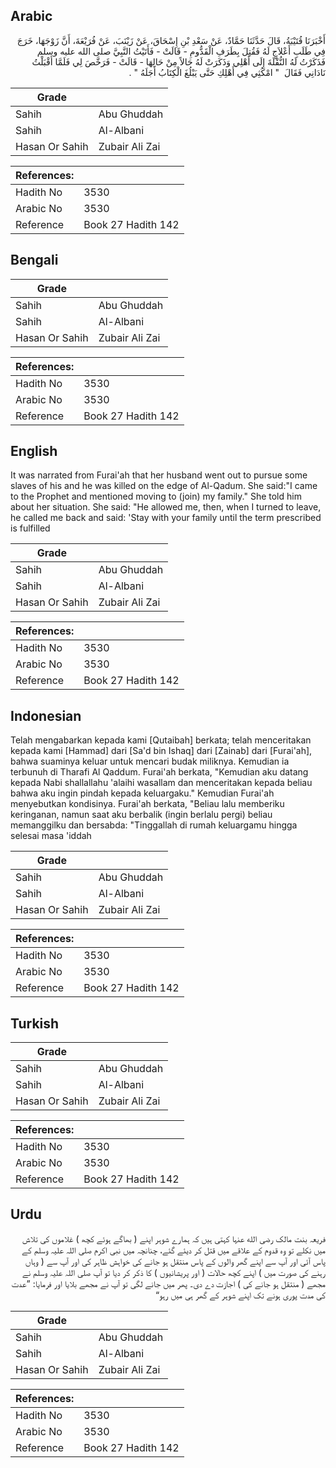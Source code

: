 ## Arabic


<div dir="rtl" lang="ar" style={{fontSize:'larger',backgroundColor:'#f8f9fa',padding:20}}>
أَخْبَرَنَا قُتَيْبَةُ، قَالَ حَدَّثَنَا حَمَّادٌ، عَنْ سَعْدِ بْنِ إِسْحَاقَ، عَنْ زَيْنَبَ، عَنْ فُرَيْعَةَ، أَنَّ زَوْجَهَا، خَرَجَ فِي طَلَبِ أَعْلاَجٍ لَهُ فَقُتِلَ بِطَرَفِ الْقَدُّومِ - قَالَتْ - فَأَتَيْتُ النَّبِيَّ صلى الله عليه وسلم فَذَكَرْتُ لَهُ النُّقْلَةَ إِلَى أَهْلِي وَذَكَرَتْ لَهُ حَالاً مِنْ حَالِهَا - قَالَتْ - فَرَخَّصَ لِي فَلَمَّا أَقْبَلْتُ نَادَانِي فَقَالَ ‏ "‏ امْكُثِي فِي أَهْلِكِ حَتَّى يَبْلُغَ الْكِتَابُ أَجَلَهُ ‏"‏ ‏.‏
</div>
<div style={{backgroundColor:'#f8f9fa',padding:20, marginBottom: 10}}><table> <thead> <tr> <th>Grade</th> <th></th> </tr> </thead> <tbody> <tr><td>Sahih</td><td>Abu Ghuddah</td></tr><tr><td>Sahih</td><td>Al-Albani</td></tr><tr><td>Hasan Or Sahih</td><td>Zubair Ali Zai</td></tr></tbody></table><table> <thead> <tr> <th>References:</th> <th></th> </tr> </thead> <tbody><tr><td>Hadith No</td><td>3530</td></tr><tr><td>Arabic No</td><td>3530</td></tr><tr><td>Reference</td><td>Book 27 Hadith 142</td></tr></tbody></table></div>

## Bengali


<div dir="ltr" lang="bn" style={{fontSize:'larger',backgroundColor:'#f8f9fa',padding:20}}>

</div>
<div style={{backgroundColor:'#f8f9fa',padding:20, marginBottom: 10}}><table> <thead> <tr> <th>Grade</th> <th></th> </tr> </thead> <tbody> <tr><td>Sahih</td><td>Abu Ghuddah</td></tr><tr><td>Sahih</td><td>Al-Albani</td></tr><tr><td>Hasan Or Sahih</td><td>Zubair Ali Zai</td></tr></tbody></table><table> <thead> <tr> <th>References:</th> <th></th> </tr> </thead> <tbody><tr><td>Hadith No</td><td>3530</td></tr><tr><td>Arabic No</td><td>3530</td></tr><tr><td>Reference</td><td>Book 27 Hadith 142</td></tr></tbody></table></div>

## English


<div dir="ltr" lang="en" style={{fontSize:'larger',backgroundColor:'#f8f9fa',padding:20}}>
It was narrated from Furai'ah that her husband went out to pursue some slaves of his and he was killed on the edge of Al-Qadum. She said:"I came to the Prophet and mentioned moving to (join) my family." She told him about her situation. She said: "He allowed me, then, when I turned to leave, he called me back and said: 'Stay with your family until the term prescribed is fulfilled
</div>
<div style={{backgroundColor:'#f8f9fa',padding:20, marginBottom: 10}}><table> <thead> <tr> <th>Grade</th> <th></th> </tr> </thead> <tbody> <tr><td>Sahih</td><td>Abu Ghuddah</td></tr><tr><td>Sahih</td><td>Al-Albani</td></tr><tr><td>Hasan Or Sahih</td><td>Zubair Ali Zai</td></tr></tbody></table><table> <thead> <tr> <th>References:</th> <th></th> </tr> </thead> <tbody><tr><td>Hadith No</td><td>3530</td></tr><tr><td>Arabic No</td><td>3530</td></tr><tr><td>Reference</td><td>Book 27 Hadith 142</td></tr></tbody></table></div>

## Indonesian


<div dir="ltr" lang="id" style={{fontSize:'larger',backgroundColor:'#f8f9fa',padding:20}}>
Telah mengabarkan kepada kami [Qutaibah] berkata; telah menceritakan kepada kami [Hammad] dari [Sa'd bin Ishaq] dari [Zainab] dari [Furai'ah], bahwa suaminya keluar untuk mencari budak miliknya. Kemudian ia terbunuh di Tharafi Al Qaddum. Furai'ah berkata, "Kemudian aku datang kepada Nabi shallallahu 'alaihi wasallam dan menceritakan kepada beliau bahwa aku ingin pindah kepada keluargaku." Kemudian Furai'ah menyebutkan kondisinya. Furai'ah berkata, "Beliau lalu memberiku keringanan, namun saat aku berbalik (ingin berlalu pergi) beliau memanggilku dan bersabda: "Tinggallah di rumah keluargamu hingga selesai masa 'iddah
</div>
<div style={{backgroundColor:'#f8f9fa',padding:20, marginBottom: 10}}><table> <thead> <tr> <th>Grade</th> <th></th> </tr> </thead> <tbody> <tr><td>Sahih</td><td>Abu Ghuddah</td></tr><tr><td>Sahih</td><td>Al-Albani</td></tr><tr><td>Hasan Or Sahih</td><td>Zubair Ali Zai</td></tr></tbody></table><table> <thead> <tr> <th>References:</th> <th></th> </tr> </thead> <tbody><tr><td>Hadith No</td><td>3530</td></tr><tr><td>Arabic No</td><td>3530</td></tr><tr><td>Reference</td><td>Book 27 Hadith 142</td></tr></tbody></table></div>

## Turkish


<div dir="ltr" lang="tr" style={{fontSize:'larger',backgroundColor:'#f8f9fa',padding:20}}>

</div>
<div style={{backgroundColor:'#f8f9fa',padding:20, marginBottom: 10}}><table> <thead> <tr> <th>Grade</th> <th></th> </tr> </thead> <tbody> <tr><td>Sahih</td><td>Abu Ghuddah</td></tr><tr><td>Sahih</td><td>Al-Albani</td></tr><tr><td>Hasan Or Sahih</td><td>Zubair Ali Zai</td></tr></tbody></table><table> <thead> <tr> <th>References:</th> <th></th> </tr> </thead> <tbody><tr><td>Hadith No</td><td>3530</td></tr><tr><td>Arabic No</td><td>3530</td></tr><tr><td>Reference</td><td>Book 27 Hadith 142</td></tr></tbody></table></div>

## Urdu


<div dir="rtl" lang="ur" style={{fontSize:'larger',backgroundColor:'#f8f9fa',padding:20}}>
فریعہ بنت مالک رضی الله عنہا کہتی ہیں کہ ہمارے شوہر اپنے ( بھاگے ہوئے کچھ ) غلاموں کی تلاش میں نکلے تو وہ قدوم کے علاقے میں قتل کر دیئے گئے، چنانچہ میں نبی اکرم صلی اللہ علیہ وسلم کے پاس آئی اور آپ سے اپنے گھر والوں کے پاس منتقل ہو جانے کی خواہش ظاہر کی اور آپ سے ( وہاں رہنے کی صورت میں ) اپنے کچھ حالات ( اور پریشانیوں ) کا ذکر کر دیا تو آپ صلی اللہ علیہ وسلم نے مجھے ( منتقل ہو جانے کی ) اجازت دے دی۔ پھر میں جانے لگی تو آپ نے مجھے بلایا اور فرمایا: ”عدت کی مدت پوری ہونے تک اپنے شوہر کے گھر ہی میں رہو“
</div>
<div style={{backgroundColor:'#f8f9fa',padding:20, marginBottom: 10}}><table> <thead> <tr> <th>Grade</th> <th></th> </tr> </thead> <tbody> <tr><td>Sahih</td><td>Abu Ghuddah</td></tr><tr><td>Sahih</td><td>Al-Albani</td></tr><tr><td>Hasan Or Sahih</td><td>Zubair Ali Zai</td></tr></tbody></table><table> <thead> <tr> <th>References:</th> <th></th> </tr> </thead> <tbody><tr><td>Hadith No</td><td>3530</td></tr><tr><td>Arabic No</td><td>3530</td></tr><tr><td>Reference</td><td>Book 27 Hadith 142</td></tr></tbody></table></div>
